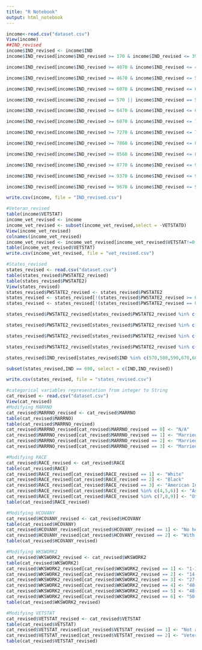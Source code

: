 ```yaml
---
title: "R Notebook"
output: html_notebook
---
```

```r
income<-read.csv("dataset.csv")
View(income)
##IND_revised
income$IND_revised <- income$IND
income$IND_revised[income$IND_revised >= 170 & income$IND_revised <= 3990  ] <- "Agriculture, Forestry, Fishing and Hunting, and Mining" 

income$IND_revised[income$IND_revised >= 4070 & income$IND_revised <= 4590  ] <- "Wholesale Trade"

income$IND_revised[income$IND_revised >= 4670 & income$IND_revised <= 5790  ] <- "Retail Trade"

income$IND_revised[income$IND_revised >= 6070 & income$IND_revised <= 6390  ] <- "Transportation and Warehousing, and Utilities"

income$IND_revised[income$IND_revised == 570 || income$IND_revised == 580 || income$IND_revised == 590 || income$IND_revised == 670 || income$IND_revised == 680 || income$IND_revised == 690] <- "Transportation and Warehousing, and Utilities"

income$IND_revised[income$IND_revised >= 6470 & income$IND_revised <= 6780  ] <-"Information"

income$IND_revised[income$IND_revised >= 6870 & income$IND_revised <= 7190  ] <- "Finance and Insurance, and Real Estate and Rental and Leasing"

income$IND_revised[income$IND_revised >= 7270 & income$IND_revised <= 7790  ] <- "Professional, Scientific, and Management, and Administrative, and Waste Management Services"

income$IND_revised[income$IND_revised >= 7860 & income$IND_revised <= 8470  ] <- "Educational Services, and Health Care and Social Assistance"

income$IND_revised[income$IND_revised >= 8560 & income$IND_revised <= 8690  ] <- "Arts, Entertainment, and Recreation, and Accommodation and Food Services"

income$IND_revised[income$IND_revised >= 8770 & income$IND_revised <= 9290  ] <- "Other Services, Except Public Administration"

income$IND_revised[income$IND_revised >= 9370 & income$IND_revised <= 9590  ] <- "Public Administration"

income$IND_revised[income$IND_revised >= 9670 & income$IND_revised <= 9920  ] <- "Active Duty Military"

write.csv(income, file = "IND_revised.csv")

#Veteran_revised
table(income$VETSTAT)
income_vet_revised <- income
income_vet_revised <- subset(income_vet_revised,select = -VETSTATD)
View(income_vet_revised)
colnames(income_vet_revised)
income_vet_revised <- income_vet_revised[income_vet_revised$VETSTAT!=0,]
table(income_vet_revised$VETSTAT)
write.csv(income_vet_revised, file = "vet_revised.csv")

#States_revised
states_revised <- read.csv("dataset.csv")
table(states_revised$PWSTATE2_revised)
table(states_revised$PWSTATE2)
View(states_revised)
states_revised$PWSTATE2_revised <- states_revised$PWSTATE2
states_revised <- states_revised[!(states_revised$PWSTATE2_revised >= 61),]
states_revised <- states_revised[!(states_revised$PWSTATE2_revised == 0),]

states_revised$PWSTATE2_revised[states_revised$PWSTATE2_revised %in% c(53,41,6,30,16,56,32,49,8,4,35,2,15)] <- "WEST"

states_revised$PWSTATE2_revised[states_revised$PWSTATE2_revised %in% c(38,27,46,19,31,20,29,55,26,17,18,39)] <- "MIDWEST"

states_revised$PWSTATE2_revised[states_revised$PWSTATE2_revised %in% c(40,5,48,22,28,1,47,21,54,51,37,45,13,12,10,24,11)] <- "SOUTH"

states_revised$PWSTATE2_revised[states_revised$PWSTATE2_revised %in% c(33,50,23,25,44,9,36,34,42)] <- "NORTHEAST"

states_revised$IND_revised[states_revised$IND %in% c(570,580,590,670,680,690)] <- "Transportation and Warehousing, and Utilities"

subset(states_revised,IND == 690, select = c(IND,IND_revised))

write.csv(states_revised, file = "states_revised.csv")

#categorical variables representation from integer to String
cat_revised <- read.csv("dataset.csv")
View(cat_revised)
#Modifying MARRNO
cat_revised$MARRNO_revised <- cat_revised$MARRNO
table(cat_revised$MARRNO)
table(cat_revised$MARRNO_revised) 
cat_revised$MARRNO_revised[cat_revised$MARRNO_revised == 0] <- "N/A"
cat_revised$MARRNO_revised[cat_revised$MARRNO_revised == 1] <- "Married once"
cat_revised$MARRNO_revised[cat_revised$MARRNO_revised == 2] <- "Married twice"
cat_revised$MARRNO_revised[cat_revised$MARRNO_revised == 3] <- "Married thrice or more"

#Modifying RACE
cat_revised$RACE_revised <- cat_revised$RACE
table(cat_revised$RACE)
cat_revised$RACE_revised[cat_revised$RACE_revised == 1] <- "White"
cat_revised$RACE_revised[cat_revised$RACE_revised == 2] <- "Black"
cat_revised$RACE_revised[cat_revised$RACE_revised == 3] <- "American Indian"
cat_revised$RACE_revised[cat_revised$RACE_revised %in% c(4,5,6)] <- "Asian"
cat_revised$RACE_revised[cat_revised$RACE_revised %in% c(7,8,9)] <- "Other"
table(cat_revised$RACE_revised)

#Modifying HCOVANY
cat_revised$HCOVANY_revised <- cat_revised$HCOVANY
table(cat_revised$HCOVANY)
cat_revised$HCOVANY_revised[cat_revised$HCOVANY_revised == 1] <- "No health insurance coverage"
cat_revised$HCOVANY_revised[cat_revised$HCOVANY_revised == 2] <- "With health insurance coverage"
table(cat_revised$HCOVANY_revised)

#Modifying WKSWORK2
cat_revised$WKSWORK2_revised <- cat_revised$WKSWORK2
table(cat_revised$WKSWORK2)
cat_revised$WKSWORK2_revised[cat_revised$WKSWORK2_revised == 1] <- "1-13 weeks"
cat_revised$WKSWORK2_revised[cat_revised$WKSWORK2_revised == 2] <- "14-26 weeks"
cat_revised$WKSWORK2_revised[cat_revised$WKSWORK2_revised == 3] <- "27-39 weeks"
cat_revised$WKSWORK2_revised[cat_revised$WKSWORK2_revised == 4] <- "40-47 weeks"
cat_revised$WKSWORK2_revised[cat_revised$WKSWORK2_revised == 5] <- "48-49 weeks"
cat_revised$WKSWORK2_revised[cat_revised$WKSWORK2_revised == 6] <- "50-52 weeks"
table(cat_revised$WKSWORK2_revised)

#Modifying VETSTAT
cat_revised$VETSTAT_revised <- cat_revised$VETSTAT
table(cat_revised$VETSTAT)
cat_revised$VETSTAT_revised[cat_revised$VETSTAT_revised == 1] <- "Not a veteran"
cat_revised$VETSTAT_revised[cat_revised$VETSTAT_revised == 2] <- "Veteran"
table(cat_revised$VETSTAT_revised)

```

